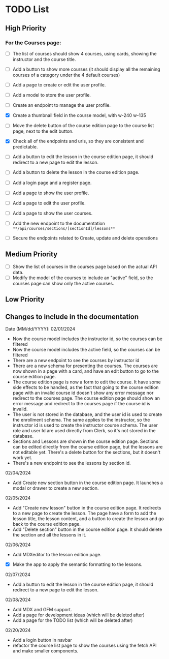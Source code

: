 # TODO List


## High Priority

### For the Courses page: 
- [ ] The list of courses should show 4 courses, using cards,
showing the instructor and the course title. 
- [ ] Add a button to show more courses (it should display all
the remaining courses of a category under the 4 default courses)
- [ ] Add a page to create or edit the user profile. 
- [ ] Add a model to store the user profile. 
- [ ] Create an endpoint to manage the user profile. 
- [x] Create a thumbnail field in the course model, with w-240 w-135 

- [ ] Move the delete button of the course edition page to the course list page,
      next to the edit button.
- [x] Check all of the endpoints and urls, so they are consistent and
      predictable.
- [ ] Add a button to edit the lesson in the course edition page, it should
      redirect to a new page to edit the lesson.
- [ ] Add a button to delete the lesson in the course edition page.
- [ ] Add a login page and a register page.
- [ ] Add a page to show the user profile.
- [ ] Add a page to edit the user profile.
- [ ] Add a page to show the user courses.
- [ ] Add the new endpoint to the documentation
      `**/api/courses/sections/[sectionId]/lessons**`
- [ ] Secure the endpoints related to Create, update and delete operations 


## Medium Priority

- [ ] Show the list of courses in the courses page based on the actual API data.
- [ ] Modify the model of the courses to include an "active" field, so the
      courses page can show only the active courses.

## Low Priority


## Changes to include in the documentation

Date (MM/dd/YYYY): 02/01/2024

- Now the course model includes the instructor id, so the courses can be
  filtered
- Now the course model includes the active field, so the courses can be filtered
- There are a new endpoint to see the courses by instructor id
- There are a new schema for presenting the courses. The courses are now shown
  in a page with a card, and have an edit button to go to the course edition
  page.
- The course edition page is now a form to edit the course. It have some side
  effects to be handled, as the fact that going to the course edition page with
  an invalid course id doesn't show any error message nor redirect to the
  courses page. The course edition page should show an error message and
  redirect to the courses page if the course id is invalid.
- The user is not stored in the database, and the user id is used to create the
  enrollment schema. The same applies to the instructor, so the instructor id is
  used to create the instructor course schema. The user role and user Id are
  used directly from Clerk, so it's not stored in the database.
- Sections and Lessons are shown in the course edition page. Sections can be
  edited directly from the course edition page, but the lessons are not editable
  yet. There's a delete button for the sections, but it doesn't work yet.
- There's a new endpoint to see the lessons by section id.

02/04/2024

- Add Create new section button in the course edition page. It launches a modal
  or drawer to create a new section.

02/05/2024

- Add "Create new lesson" button in the course edition page. It redirects to a
  new page to create the lesson. The page have a form to add the lesson title,
  the lesson content, and a button to create the lesson and go back to the
  course edition page.
- Add "Delete section" button in the course edition page. It should delete the
  section and all the lessons in it.

02/06/2024

- Add MDXeditor to the lesson edition page.
- [x] Make the app to apply the semantic formatting to the lessons.

02/07/2024

- Add a button to edit the lesson in the course edition page, it should redirect
  to a new page to edit the lesson.

02/08/2024

- Add MDX and GFM support.
- Add a page for development ideas (which will be deleted after)
- Add a page for the TODO list (which will be deleted after)

02/20/2024

- Add a login button in navbar
- refactor the course list page to show the courses using the fetch API and make smaller components.

